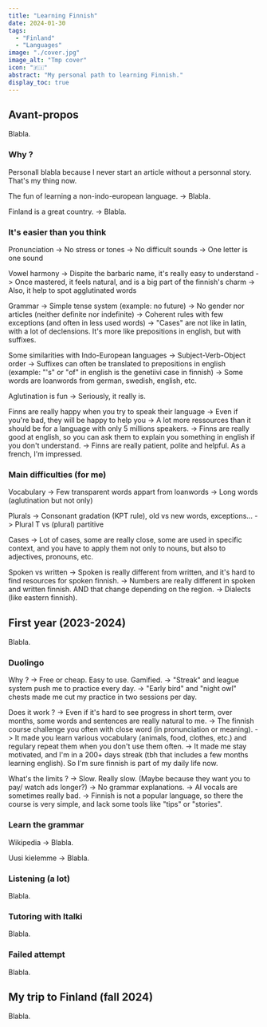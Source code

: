 ```yaml
---
title: "Learning Finnish"
date: 2024-01-30
tags: 
  - "Finland"
  - "Languages"
image: "./cover.jpg"
image_alt: "Tmp cover"
icon: "🇫🇮"
abstract: "My personal path to learning Finnish."
display_toc: true
---
```


## Avant-propos

Blabla.

### Why ?

Personall blabla because I never start an article without a personnal story. That's my thing now.

The fun of learning a non-indo-european language.
-> Blabla.

Finland is a great country.
-> Blabla.

### It's easier than you think

Pronunciation
-> No stress or tones
-> No difficult sounds
-> One letter is one sound

Vowel harmony
-> Dispite the barbaric name, it's really easy to understand
-> Once mastered, it feels natural, and is a big part of the finnish's charm
-> Also, it help to spot agglutinated words

Grammar
-> Simple tense system (example: no future)
-> No gender nor articles (neither definite nor indefinite)
-> Coherent rules with few exceptions (and often in less used words)
-> "Cases" are not like in latin, with a lot of declensions. It's more like prepositions in english, but with suffixes.

Some similarities with Indo-European languages
-> Subject-Verb-Object order
-> Suffixes can often be translated to prepositions in english (example: "'s" or "of" in english is the genetiivi case in finnish)
-> Some words are loanwords from german, swedish, english, etc.

Aglutination is fun 
-> Seriously, it really is.

Finns are really happy when you try to speak their language
-> Even if you're bad, they will be happy to help you
-> A lot more ressources than it should be for a language with only 5 millions speakers.
-> Finns are really good at english, so you can ask them to explain you something in english if you don't understand.
-> Finns are really patient, polite and helpful. As a french, I'm impressed.

### Main difficulties (for me)

Vocabulary
-> Few transparent words appart from loanwords
-> Long words (aglutination but not only)

Plurals
-> Consonant gradation (KPT rule), old vs new words, exceptions...
-> Plural T vs (plural) partitive

Cases
-> Lot of cases, some are really close, some are used in specific context, and you have to apply them not only to nouns, but also to adjectives, pronouns, etc.

Spoken vs written
-> Spoken is really different from written, and it's hard to find resources for spoken finnish.
-> Numbers are really different in spoken and written finnish. AND that change depending on the region.
-> Dialects (like eastern finnish).

## First year (2023-2024)

Blabla.

### Duolingo

Why ?
-> Free or cheap. Easy to use. Gamified.
-> "Streak" and league system push me to practice every day.
-> "Early bird" and "night owl" chests made me cut my practice in two sessions per day.

Does it work ?
-> Even if it's hard to see progress in short term, over months, some words and sentences are really natural to me.
-> The finnish course challenge you often with close word (in pronunciation or meaning).
-> It made you learn various vocabulary (animals, food, clothes, etc.) and regulary repeat them when you don't use them often.
-> It made me stay motivated, and I'm in a 200+ days streak (tbh that includes a few months learning english). So I'm sure finnish is part of my daily life now.

What's the limits ?
-> Slow. Really slow. (Maybe because they want you to pay/ watch ads longer?)
-> No grammar explanations.
-> AI vocals are sometimes really bad.
-> Finnish is not a popular language, so there the course is very simple, and lack some tools like "tips" or "stories".

### Learn the grammar 

Wikipedia
-> Blabla.

Uusi kielemme
-> Blabla.

### Listening (a lot)

Blabla.

### Tutoring with Italki

Blabla.

### Failed attempt

Blabla.

## My trip to Finland (fall 2024)

Blabla.

